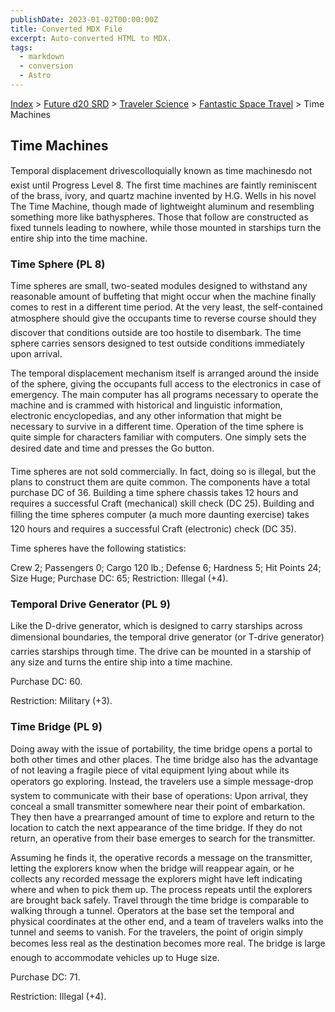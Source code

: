 ```yaml
---
publishDate: 2023-01-02T00:00:00Z
title: Converted MDX File
excerpt: Auto-converted HTML to MDX.
tags:
  - markdown
  - conversion
  - Astro
---
```


[Index](-index) > [Future d20 SRD](future-d20-srd-index) > [Traveler Science](future-d20-srd-traveler-science-index) > [Fantastic Space Travel](future-d20-srd-traveler-science-fantastic-space-travel-index) > Time Machines

## Time Machines

Temporal displacement drivescolloquially known as time machinesdo not exist until Progress Level 8. The first time machines are faintly reminiscent of the brass, ivory, and quartz machine invented by H.G. Wells in his novel The Time Machine, though made of lightweight aluminum and resembling something more like bathyspheres. Those that follow are constructed as fixed tunnels leading to nowhere, while those mounted in starships turn the entire ship into the time machine.

### Time Sphere (PL 8)

Time spheres are small, two-seated modules designed to withstand any reasonable amount of buffeting that might occur when the machine finally comes to rest in a different time period. At the very least, the self-contained atmosphere should give the occupants time to reverse course should they discover that conditions outside are too hostile to disembark. The time sphere carries sensors designed to test outside conditions immediately upon arrival.

The temporal displacement mechanism itself is arranged around the inside of the sphere, giving the occupants full access to the electronics in case of emergency. The main computer has all programs necessary to operate the machine and is crammed with historical and linguistic information, electronic encyclopedias, and any other information that might be necessary to survive in a different time. Operation of the time sphere is quite simple for characters familiar with computers. One simply sets the desired date and time and presses the Go button.

Time spheres are not sold commercially. In fact, doing so is illegal, but the plans to construct them are quite common. The components have a total purchase DC of 36. Building a time sphere chassis takes 12 hours and requires a successful Craft (mechanical) skill check (DC 25). Building and filling the time spheres computer (a much more daunting exercise) takes 120 hours and requires a successful Craft (electronic) check (DC 35).

Time spheres have the following statistics:

Crew 2; Passengers 0; Cargo 120 lb.; Defense 6; Hardness 5; Hit Points 24; Size Huge; Purchase DC: 65; Restriction: Illegal (+4).

### Temporal Drive Generator (PL 9)

Like the D-drive generator, which is designed to carry starships across dimensional boundaries, the temporal drive generator (or T-drive generator) carries starships through time. The drive can be mounted in a starship of any size and turns the entire ship into a time machine.

Purchase DC: 60.

Restriction: Military (+3).

### Time Bridge (PL 9)

Doing away with the issue of portability, the time bridge opens a portal to both other times and other places. The time bridge also has the advantage of not leaving a fragile piece of vital equipment lying about while its operators go exploring. Instead, the travelers use a simple message-drop system to communicate with their base of operations: Upon arrival, they conceal a small transmitter somewhere near their point of embarkation. They then have a prearranged amount of time to explore and return to the location to catch the next appearance of the time bridge. If they do not return, an operative from their base emerges to search for the transmitter.

Assuming he finds it, the operative records a message on the transmitter, letting the explorers know when the bridge will reappear again, or he collects any recorded message the explorers might have left indicating where and when to pick them up. The process repeats until the explorers are brought back safely.
Travel through the time bridge is comparable to walking through a tunnel. Operators at the base set the temporal and physical coordinates at the other end, and a team of travelers walks into the tunnel and seems to vanish. For the travelers, the point of origin simply becomes less real as the destination becomes more real. The bridge is large enough to accommodate vehicles up to Huge size.

Purchase DC: 71.

Restriction: Illegal (+4).
